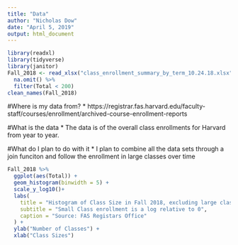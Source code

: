```yaml
---
title: "Data"
author: "Nicholas Dow"
date: "April 5, 2019"
output: html_document
---
```


```r
library(readxl)
library(tidyverse)
library(janitor)
Fall_2018 <- read_xlsx("class_enrollment_summary_by_term_10.24.18.xlsx", skip = 2) %>% 
  na.omit() %>% 
  filter(Total < 200)
clean_names(Fall_2018)
```

#Where is my data from?
* https://registrar.fas.harvard.edu/faculty-staff/courses/enrollment/archived-course-enrollment-reports

#What is the data
* The data is of the overall class enrollments for Harvard from year to year.

#What do I plan to do with it
* I plan to combine all the data sets through a join funciton and follow the enrollment in large classes over time

```r


Fall_2018 %>% 
  ggplot(aes(Total)) +
  geom_histogram(binwidth = 5) +
  scale_y_log10()+ 
  labs(
    title = "Histogram of Class Size in Fall 2018, excluding large classes",
    subtitle = "Small Class enrollment is a log relative to 0",
    caption = "Source: FAS Registars Office"
  ) +
  ylab("Number of Classes") +
  xlab("Class Sizes") 
```

